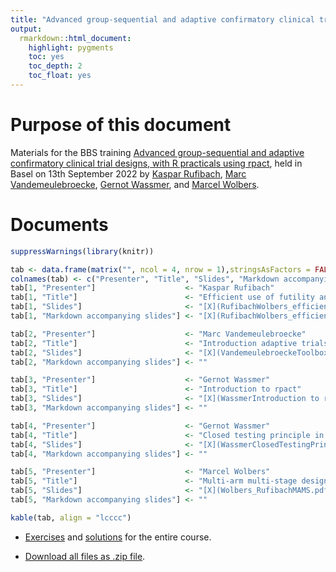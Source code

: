 ```yaml
---
title: "Advanced group-sequential and adaptive confirmatory clinical trial designs, with R practicals using rpact"
output: 
  rmarkdown::html_document:
    highlight: pygments
    toc: yes
    toc_depth: 2
    toc_float: yes
--- 
```


# Purpose of this document

Materials for the BBS training [Advanced group-sequential and adaptive confirmatory clinical trial designs, with R practicals using rpact](https://baselbiometrics.github.io/home/docs/trainings/20220913/agenda.pdf), held in Basel on 13th September 2022 by [Kaspar Rufibach](mailto:kaspar.rufibach@roche.com), [Marc Vandemeulebroecke](mailto:marc.vandemeulebroecke@novartis.com), [Gernot Wassmer](mailto:gernot.wassmer@rpact.com), and [Marcel Wolbers](mailto:marcel.wolbers@roche.com). 

# Documents

```r
suppressWarnings(library(knitr))

tab <- data.frame(matrix("", ncol = 4, nrow = 1),stringsAsFactors = FALSE)
colnames(tab) <- c("Presenter", "Title", "Slides", "Markdown accompanying slides")
tab[1, "Presenter"]                    <- "Kaspar Rufibach"
tab[1, "Title"]                        <- "Efficient use of futility and efficacy interim analyses in group-sequential designs" 
tab[1, "Slides"]                       <- "[X](RufibachWolbers_efficient_interims_handout.pdf)"
tab[1, "Markdown accompanying slides"] <- "[X](RufibachWolbers_efficient_interims.html)"

tab[2, "Presenter"]                    <- "Marc Vandemeulebroecke"
tab[2, "Title"]                        <- "Introduction adaptive trials & sample size re-calculation" 
tab[2, "Slides"]                       <- "[X](VandemeulebroeckeToolbox_AD_MethodsIntro.pdf)"
tab[2, "Markdown accompanying slides"] <- ""

tab[3, "Presenter"]                    <- "Gernot Wassmer"
tab[3, "Title"]                        <- "Introduction to rpact" 
tab[3, "Slides"]                       <- "[X](WassmerIntroduction to rpact.pdf)"
tab[3, "Markdown accompanying slides"] <- ""

tab[4, "Presenter"]                    <- "Gernot Wassmer"
tab[4, "Title"]                        <- "Closed testing principle in adaptive trials" 
tab[4, "Slides"]                       <- "[X](WassmerClosedTestingPrinciple.pdf)"
tab[4, "Markdown accompanying slides"] <- ""

tab[5, "Presenter"]                    <- "Marcel Wolbers"
tab[5, "Title"]                        <- "Multi-arm multi-stage designs" 
tab[5, "Slides"]                       <- "[X](Wolbers_RufibachMAMS.pdf)"
tab[5, "Markdown accompanying slides"] <- ""

kable(tab, align = "lcccc")
```

* [Exercises](BBSadaptiveCourse13Sep2022_exercises.html) and [solutions](BBSadaptiveCourse13Sep2022_solutions.html) for the entire course. 

* [Download all files as .zip file](BBS_adaptive.zip).








